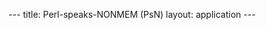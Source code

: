 ---
title: Perl-speaks-NONMEM (PsN)
layout: application
---
{{Applications

|name=Perl-speaks-NONMEM (PsN)
|platform=Legion
|version=4.4.8
|short=
Perl-speaks-NONMEM (PsN) is a collection of Perl modules and programs aiding in the development of non-linear mixed effect models using NONMEM. The functionality ranges from solutions to simpler tasks such as parameter estimate extraction from output files, data file sub setting and resampling, to advanced computer-intensive statistical methods. PsN includes stand-alone tools for the end-user as well as development libraries for method developers. 
|about=
PsN is unusual in that it submits jobs for you. To do this, you run the control program from a login node, and it will generate jobscripts and submit them, while monitoring the status of these jobs. The control program will run until all its jobs are completed.

You may wish to launch PsN from inside the terminal program <code>screen</code>, so you can detach your session and reattach it later, rather than leaving your local machine connected via ssh for the entire run. (Type <code>man screen</code> to read the manual). To ssh back into that specific node to reattach your screen session, use <code>ssh <username>@login06.external.legion.ucl.ac.uk</code> for example, then use <code>screen -r</code> to reattach.

PsN cannot be used to run parallel MPI NONMEM runs on Legion, which use parafiles. For this reason, we do not provide a central install, but you can install it in your space if you wish.

|module-intro=Before you can install PsN or use any of its commands, you must set your modules up as follows (assuming the default modules are loaded):
|moduleunload1=
|moduleunload2=
|moduleunload3=
|moduleunload4=
|moduleunload5=
|moduleunload6=
|moduleunload7=
|moduleunload8=
|moduleload1=nonmem/7.3.0/intel-2015-update2
|moduleload2=perl/5.22.0
|moduleload3=
|moduleload4=
|moduleload5=
|moduleload6=
|moduleload7=
|moduleload8=
|setup-notes=You can check that the modules have loaded correctly using:
<code>
 module list
</code>

|script-title=Installing PsN in your home
|script-intro=
We provide an install script which you can access at <code>/shared/ucl/apps/build_scripts/psn_4.4.8_install</code> or view at our [https://github.com/UCL-RITS/rcps-buildscripts buildscript Git repository]. It is set up to install PsN 4.4.8 if you do not specify a version, or you can override the <code>VERSION</code>, <code>MD5</code> and <code>INSTALL_NAME</code> variables. Note that other versions have not been tested by us.

To install a given version of PsN in the location you specify with $INSTALL_PREFIX:
|script=
<nowiki>
cd /shared/ucl/apps/build_scripts
VERSION=x.x.x INSTALL_PREFIX=/home/$USER/my/path MD5=md5sum_of_version INSTALL_NAME=PsN_x_x_x ./psn-4.4.8_install

  #   Interactive answers   #
  # Set PsN Utilities install location to same as $INSTALL_PREFIX
  # Perl binary location should be correct as long as you have the perl module loaded
  # Set PsN Core and Toolkit install location to $INSTALL_PREFIX
  # Complete path to NM-installation dir: /shared/ucl/apps/NONMEM/nm730_Intel
  # The version will be called nm730_Intel by default
</nowiki>

|script-notes=
You should then add this to the bottom of your .bashrc so the PsN commands such as execute are in your PATH (replace $INSTALL_PREFIX with the actual value you used).
<code>
 export PATH=$INSTALL_PREFIX:$PATH
</code>
You may wish to also add the module load commands to your .bashrc so they are always loaded in every new login session.

==Running PsN==

This is an example PsN command that you run from the login nodes (note that almost all other programs should not be run from the login nodes). Put your input files somewhere in Scratch and run the command from that location. It will submit the jobs for you, which you can check as usual with qstat. It will wait for all jobs to finish, then possibly do some formatting of results before exiting.

As mentioned above, you may wish to run inside <code>screen</code> so you do not need to remain connected to your Legion terminal.

Your output files will be put in a directory with a name related to the command and with _dir1 appended. If you run it again, output will go in _dir2 etc.

<code>
 execute -threads=2 -sge_resource="h_rt=2:0:0,mem=1G" example1.ctl example2.ctl
</code>

This launches two serial jobs, running example1.ctl and example2.ctl. The <code>-sge_resource</code> is where you specify the per-job resources. You can specify other SGE flags with <code>-sge_prepend_flags=""</code>. You will end up with NM_run1 and NM_run2 directories inside your output directory (which is called modelfit_dir1 in the case of execute). The .e and .o files for each job will be inside their NM_run directory.

 }}